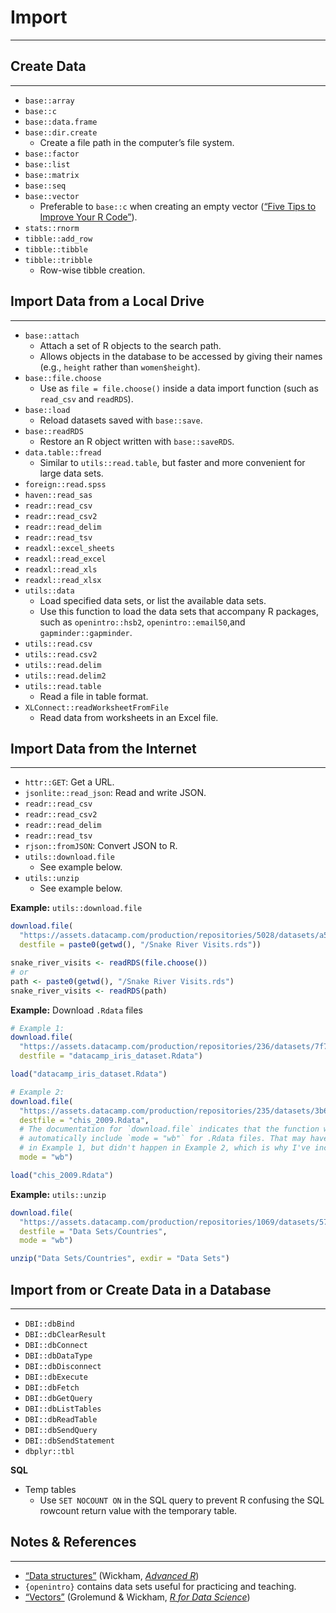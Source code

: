 # Import
***

## Create Data
***

* `base::array`
* `base::c`
* `base::data.frame`
* `base::dir.create`
  * Create a file path in the computer's file system.
* `base::factor`
* `base::list`
* `base::matrix`
* `base::seq`
* `base::vector`
  * Preferable to `base::c` when creating an empty vector (["Five Tips to Improve Your R Code"](https://www.datacamp.com/community/tutorials/five-tips-r-code-improve)).
* `stats::rnorm`
* `tibble::add_row`
* `tibble::tibble`
* `tibble::tribble`
  * Row-wise tibble creation.

## Import Data from a Local Drive
***

* `base::attach`
  * Attach a set of R objects to the search path.
  * Allows objects in the database to be accessed by giving their names (e.g., `height` rather than `women$height`).
* `base::file.choose`
  * Use as `file = file.choose()` inside a data import function (such as `read_csv` and `readRDS`).
* `base::load`
  * Reload datasets saved with `base::save`.
* `base::readRDS`
  * Restore an R object written with `base::saveRDS`.
* `data.table::fread`
  * Similar to `utils::read.table`, but faster and more convenient for large data sets.
* `foreign::read.spss`
* `haven::read_sas`
* `readr::read_csv`
* `readr::read_csv2`
* `readr::read_delim`
* `readr::read_tsv`
* `readxl::excel_sheets`
* `readxl::read_excel`
* `readxl::read_xls`
* `readxl::read_xlsx`
* `utils::data`
  * Load specified data sets, or list the available data sets.
  * Use this function to load the data sets that accompany R packages, such as `openintro::hsb2`, `openintro::email50`,and `gapminder::gapminder`.
* `utils::read.csv`
* `utils::read.csv2`
* `utils::read.delim`
* `utils::read.delim2`
* `utils::read.table`
  * Read a file in table format.
* `XLConnect::readWorksheetFromFile`
  * Read data from worksheets in an Excel file.

## Import Data from the Internet
***

* `httr::GET`: Get a URL.
* `jsonlite::read_json`: Read and write JSON.
* `readr::read_csv`
* `readr::read_csv2`
* `readr::read_delim`
* `readr::read_tsv`
* `rjson::fromJSON`: Convert JSON to R.
* `utils::download.file`
  * See example below.
* `utils::unzip`
  * See example below.

**Example:** `utils::download.file`

```r
download.file(
  "https://assets.datacamp.com/production/repositories/5028/datasets/a55843f83746968c7f118d82ed727db9c71e891f/snake_river_visits.rds",
  destfile = paste0(getwd(), "/Snake River Visits.rds"))

snake_river_visits <- readRDS(file.choose())
# or
path <- paste0(getwd(), "/Snake River Visits.rds")
snake_river_visits <- readRDS(path)
```

**Example:** Download `.Rdata` files

```r
# Example 1:
download.file(
  "https://assets.datacamp.com/production/repositories/236/datasets/7f714f993f1ad4c3d26412ae1e537ce6355b1b54/iris.RData", 
  destfile = "datacamp_iris_dataset.Rdata")

load("datacamp_iris_dataset.Rdata")

# Example 2:
download.file(
  "https://assets.datacamp.com/production/repositories/235/datasets/3b6fc2923b599058584b57d8c605c6bef454d273/CHIS2009_reduced_2.Rdata",
  destfile = "chis_2009.Rdata",
  # The documentation for `download.file` indicates that the function will
  # automatically include `mode = "wb"` for .Rdata files. That may have happened
  # in Example 1, but didn't happen in Example 2, which is why I've included it.
  mode = "wb")

load("chis_2009.Rdata")
```

**Example:** `utils::unzip`

```r
download.file(
  "https://assets.datacamp.com/production/repositories/1069/datasets/578834f5908e3b2fa575429a287586d1eaeb2e54/countries2.zip",
  destfile = "Data Sets/Countries",
  mode = "wb")

unzip("Data Sets/Countries", exdir = "Data Sets")
```

## Import from or Create Data in a Database
***

* `DBI::dbBind`
* `DBI::dbClearResult`
* `DBI::dbConnect`
* `DBI::dbDataType`
* `DBI::dbDisconnect`
* `DBI::dbExecute`
* `DBI::dbFetch`
* `DBI::dbGetQuery`
* `DBI::dbListTables`
* `DBI::dbReadTable`
* `DBI::dbSendQuery`
* `DBI::dbSendStatement`
* `dbplyr::tbl`

**SQL**

* Temp tables
  * Use `SET NOCOUNT ON` in the SQL query to prevent R confusing the SQL rowcount return value with the temporary table.

## Notes & References
***

* ["Data structures"](http://adv-r.had.co.nz/Data-structures.html) (Wickham, [*Advanced R*](http://adv-r.had.co.nz/))
* `{openintro}` contains data sets useful for practicing and teaching.
* ["Vectors"](https://r4ds.had.co.nz/vectors.html) (Grolemund & Wickham, [*R for Data Science*](https://r4ds.had.co.nz/))